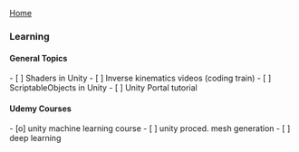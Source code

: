 [[./index|Home]]

=== Learning ===

==== General Topics ====
- [ ] Shaders in Unity
- [ ] Inverse kinematics videos (coding train)
- [ ] ScriptableObjects in Unity
- [ ] Unity Portal tutorial

==== Udemy Courses ====
- [o] unity machine learning course
- [ ] unity proced. mesh generation
- [ ] deep learning


